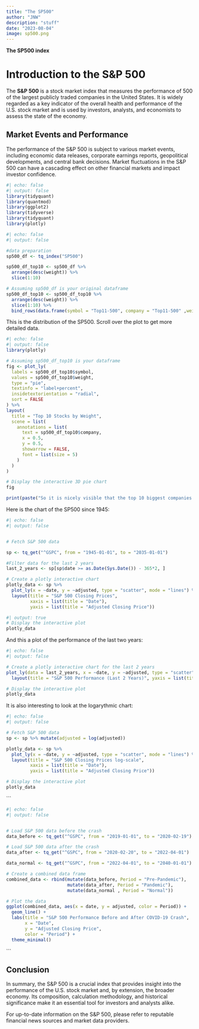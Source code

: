 ```yaml
---
title: "The SP500"
author: "JNW"
description: "stuff"
date: "2023-08-04"
image: sp500.png
---
```


**The SP500 index**

# Introduction to the S&P 500

The **S&P 500** is a stock market index that measures the performance of 500 of the largest publicly traded companies in the United States. It is widely regarded as a key indicator of the overall health and performance of the U.S. stock market and is used by investors, analysts, and economists to assess the state of the economy.

## Market Events and Performance

The performance of the S&P 500 is subject to various market events, including economic data releases, corporate earnings reports, geopolitical developments, and central bank decisions. Market fluctuations in the S&P 500 can have a cascading effect on other financial markets and impact investor confidence.

```r
#| echo: false
#| output: false
library(tidyquant)
library(quantmod)
library(ggplot2)
library(tidyverse)
library(tidyquant)
library(plotly)

```

```r
#| echo: false
#| output: false

#data preparation
sp500_df <- tq_index("SP500")

sp500_df_top10 <- sp500_df %>%
  arrange(desc(weight)) %>%
  slice(1:10)

# Assuming sp500_df is your original dataframe
sp500_df_top10 <- sp500_df_top10 %>%
  arrange(desc(weight)) %>%
  slice(1:10) %>%
  bind_rows(data.frame(symbol = "Top11-500", company = "Top11-500" ,weight = (1-sum(sp500_df_top10$weight))))

```

This is the distribution of the SP500. Scroll over the plot to get more detailed data.

```r
#| echo: false
#| output: false
library(plotly)

# Assuming sp500_df_top10 is your dataframe
fig <- plot_ly(
  labels = sp500_df_top10$symbol,
  values = sp500_df_top10$weight,
  type = "pie",
  textinfo = "label+percent",
  insidetextorientation = "radial",
  sort = FALSE
) %>%
layout(
  title = "Top 10 Stocks by Weight",
  scene = list(
    annotations = list(
      text = sp500_df_top10$company,
      x = 0.5,
      y = 0.5,
      showarrow = FALSE,
      font = list(size = 5)
    )
  )
)

```

```r
# Display the interactive 3D pie chart
fig

print(paste("So it is nicely visible that the top 10 biggest companies by market capitalization are taking roughly", as.character(round(sum(sp500_df_top10$weight[1:10]),3)*100), "% of the cake."))
```

Here is the chart of the SP500 since 1945:

```r
#| echo: false
#| output: false


# Fetch S&P 500 data

sp <- tq_get("^GSPC", from = "1945-01-01", to = "2035-01-01")

#Filter data for the last 2 years
last_2_years <- sp[sp$date >= as.Date(Sys.Date()) - 365*2, ]

# Create a plotly interactive chart
plotly_data <- sp %>%
  plot_ly(x = ~date, y = ~adjusted, type = "scatter", mode = "lines") %>%
  layout(title = "S&P 500 Closing Prices",
         xaxis = list(title = "Date"),
         yaxis = list(title = "Adjusted Closing Price"))

```

```r
#| output: true
# Display the interactive plot
plotly_data
```

And this a plot of the performance of the last two years:

```r
#| echo: false
#| output: false

# Create a plotly interactive chart for the last 2 years
plot_ly(data = last_2_years, x = ~date, y = ~adjusted, type = "scatter", mode = "lines") %>%
  layout(title = "S&P 500 Performance (Last 2 Years)", yaxis = list(title = "Price"))

```

```r
# Display the interactive plot
plotly_data
```

It is also interesting to look at the logarythmic chart:

```r
#| echo: false
#| output: false

# Fetch S&P 500 data
sp <- sp %>% mutate(adjusted = log(adjusted))

plotly_data <- sp %>%
  plot_ly(x = ~date, y = ~adjusted, type = "scatter", mode = "lines") %>%
  layout(title = "S&P 500 Closing Prices log-scale",
         xaxis = list(title = "Date"),
         yaxis = list(title = "Adjusted Closing Price"))
```

```r
# Display the interactive plot
plotly_data
```

\`\`\`

```r
#| echo: false
#| output: false


# Load S&P 500 data before the crash
data_before <- tq_get("^GSPC", from = "2019-01-01", to = "2020-02-19")

# Load S&P 500 data after the crash
data_after <- tq_get("^GSPC", from = "2020-02-20", to = "2022-04-01")

data_normal <- tq_get("^GSPC", from = "2022-04-01", to = "2040-01-01")

# Create a combined data frame
combined_data <- rbind(mutate(data_before, Period = "Pre-Pandemic"),
                       mutate(data_after, Period = "Pandemic"),
                       mutate(data_normal , Period = "Normal"))

```

```r
# Plot the data
ggplot(combined_data, aes(x = date, y = adjusted, color = Period)) +
  geom_line() +
  labs(title = "S&P 500 Performance Before and After COVID-19 Crash",
       x = "Date",
       y = "Adjusted Closing Price",
       color = "Period") +
  theme_minimal()
```

\`\`\`

## Conclusion

In summary, the S&P 500 is a crucial index that provides insight into the performance of the U.S. stock market and, by extension, the broader economy. Its composition, calculation methodology, and historical significance make it an essential tool for investors and analysts alike.

For up-to-date information on the S&P 500, please refer to reputable financial news sources and market data providers.
